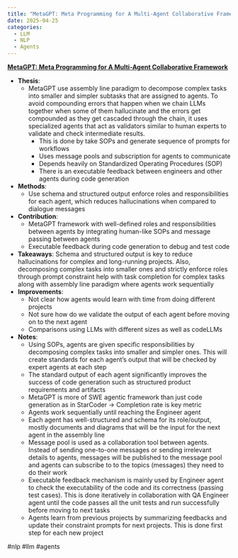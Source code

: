 ```yaml
---
title: "MetaGPT: Meta Programming for A Multi-Agent Collaborative Framework"
date: 2025-04-25
categories:
  - LLM
  - NLP
  - Agents
---
```

**[MetaGPT: Meta Programming for A Multi-Agent Collaborative Framework](http://arxiv.org/abs/2308.00352)**

- **Thesis**:
  - MetaGPT use assembly line paradigm to decompose complex tasks into smaller
    and simpler subtasks that are assigned to agents. To avoid compounding
    errors that happen when we chain LLMs together when some of them
    hallucinate and the errors get compounded as they get cascaded through the
    chain, it uses specialized agents that act as validators similar to human
    experts to validate and check intermediate results.
    - This is done by take SOPs and generate sequence of prompts for workflows
    - Uses message pools and subscription for agents to communicate
    - Depends heavily on Standardized Operating Procedures (SOP)
    - There is an executable feedback between engineers and other agents during
      code generation
- **Methods**:
  - Use schema and structured output enforce roles and responsibilities for
    each agent, which reduces hallucinations when compared to dialogue messages
- **Contribution**:
  - MetaGPT framework with well-defined roles and responsibilities between
    agents by integrating human-like SOPs and message passing between agents
  - Executable feedback during code generation to debug and test code
- **Takeaways**: Schema and structured output is key to reduce hallucinations
  for complex and long-running projects. Also, decomposing complex tasks into
  smaller ones and strictly enforce roles through prompt constraint help with
  task completion for complex tasks along with assembly line paradigm where
  agents work sequentially
- **Improvements**:
  - Not clear how agents would learn with time from doing different projects
  - Not sure how do we validate the output of each agent before moving on to
    the next agent
  - Comparisons using LLMs with different sizes as well as codeLLMs
- **Notes**:
  - Using SOPs, agents are given specific responsibilities by decomposing
    complex tasks into smaller and simpler ones. This will create standards for
    each agent's output that will be checked by expert agents at each step
  - The standard output of each agent significantly improves the success of
    code generation such as structured product requirements and artifacts
  - MetaGPT is more of SWE agentic framework than just code generation as in
    StarCoder -> Completion rate is key metric
  - Agents work sequentially until reaching the Engineer agent
  - Each agent has well-structured and schema for its role/output, mostly
    documents and diagrams that will be the input for the next agent in the
    assembly line 
  - Message pool is used as a collaboration tool between agents. Instead of
    sending one-to-one messages or sending irrelevant details to agents,
    messages will be published to the message pool and agents can subscribe to
    to the topics (messages) they need to do their work
  - Executable feedback mechanism is mainly used by Engineer agent to check the
    executability of the code and its correctness (passing test cases). This is
    done iteratively in collaboration with QA Engineer agent until the code 
    passes all the unit tests and run
    successfully before moving to next tasks
  - Agents learn from previous projects by summarizing feedbacks and update
    their constraint prompts for next projects. This is done first step for
    each new project

#nlp #llm #agents
